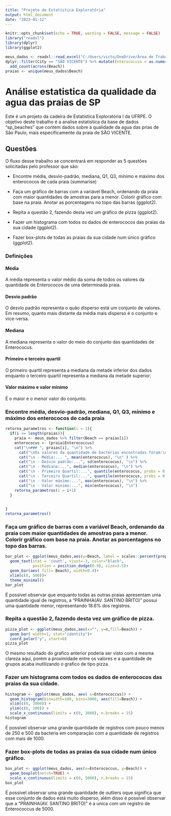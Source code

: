 ```yaml
---
title: "Projeto de Estatística Exploratória"
output: html_document
date: "2023-01-12"
---
```


```r
knitr::opts_chunk$set(echo = TRUE, warning = FALSE, message = FALSE)
library("readxl")
library(dplyr)
library(ggplot2)

meus_dados <- readxl::read_excel("C:/Users/victo/OneDrive/Área de Trabalho/MAIN/projeto_est_exp/sp_beaches.xlsx", sheet=1) %>% 
dplyr::filter(City == "SÃO VICENTE") %>% mutate(Enterococcus = as.numeric(Enterococcus)) %>% group_by(Beach) %>% 
  add_count(across(Beach))
praias <- unique(meus_dados$Beach)

```

# Análise estatistica da qualidade da agua das praias de SP

Este é um projeto da cadeira de Estatistica Exploratória I da UFRPE. O objetivo deste trabalho é a analise estatistica da base de dados "sp_beaches" que contem dados sobre a qualidade da agua das prias de São Paulo, mais especificamente da praia de SÃO VICENTE.


## Questões
O fluxo desse trabalho se concentrará em responder as 5 questões solicitadas pelo professor que são:

- Encontre média, desvio-padrão, mediana, Q1, Q3, mínimo e máximo dos enterococos de cada praia (summarise)

- Faça um gráfico de barras com a variável Beach, ordenando da praia com maior quantidades de amostras para a menor. Colorir gráfico com base na praia. Anotar as porcentagens no topo das barras (ggplot2).

- Repita a questão 2, fazendo desta vez um gráfico de pizza (ggplot2).

- Fazer um histograma com todos os dados de enterococos das praias da sua cidade (ggplot2).

- Fazer box-plots de todas as praias da sua cidade num único gráfico (ggplot2).

### Definições
#### Média
A média representa o valor médio da soma de todos os valores da quantidade de Enterococos de uma determinada praia.

#### Desvio padrão
O desvio padrão representa o quão disperso está um conjunto de valores. Em resumo, quanto mais distante da média mais disperso é o conjunto e vice-versa.

#### Mediana
A mediana representa o valor do meio do conjunto das quantidades de Enterococus.

#### Primeiro e terceiro quartil
O primeiro quartil representa a mediana da metade inferior dos dados enquanto o terceiro quartil representa a mediana da metade superior.

#### Valor máximo e valor minimo
É o maior e o menor valor do conjunto.

### Encontre média, desvio-padrão, mediana, Q1, Q3, mínimo e máximo dos enterococos de cada praia
```r
retorna_parametros <- function(i = 1){
  if(i <= length(praias)){
    praia <- meus_dados %>% filter(Beach == praias[i])
    enterococus <- (praia$Enterococcus)
    cat("\n### ", praias[i], "\n") %>% 
      cat("\nOs valores da quantidade de bactérias encontradas foram:\n")
      cat("\n - Média:... ", mean(enterococus), "\n" ) %>% 
      cat("\n - Desvio padrão:...", sd(enterococus), "\n") %>% 
      cat("\n - Mediana:...", median(enterococus), "\n") %>%
      cat("\n - Primeiro Quartil:...", quantile(enterococus, probs = 0.25), "\n") %>%
      cat("\n - Terceiro Quartil:...", quantile(enterococus, probs = 0.75), "\n") %>%
      cat("\n - Valor máximo:...", max(enterococus), "\n") %>%
      cat("\n - Valor minimo:...", min(enterococus), "\n")
    retorna_parametros(i = i+1)
  }
  

}
retorna_parametros()
```

### Faça um gráfico de barras com a variável Beach, ordenando da praia com maior quantidades de amostras para a menor. Colorir gráfico com base na praia. Anotar as porcentagens no topo das barras.

```r

bar_plot <- ggplot(meus_dados,aes(y=Beach, label = scales::percent(prop.table(stat(count))))) + 
  geom_text(stat = 'count', vjust=-3, color="black",
            position = position_dodge(0.9), size=3.5)+
  geom_bar(aes( fill= Beach), width=0.4)+
  xlim(c(0, 500))+
  theme_minimal()
bar_plot
``` 

É possivel observar que enquanto todas as outras praias apresentam uma quantidade igual de registros, a "PRAINHA(AV. SANTINO BRITO)" possui uma quantidade menor, representando 18.6% dos registros.

### Repita a questão 2, fazendo desta vez um gráfico de pizza.

```r
pizza_plot <- ggplot(meus_dados,aes(x="", y=n,fill=Beach)) + 
  geom_bar( width=1, stat="identity")+
  coord_polar("y", start=0)
pizza_plot
```

O mesmo resultado do grafico anterior poderia ser visto com a mesma clareza aqui, porém a proximidade entre os valores e a quantidade de grupos acaba inutilizando o grafico de tipo pizza.

### Fazer um histograma com todos os dados de enterococos das praias da sua cidade.

```r
histogram <- ggplot(meus_dados, aes( x=Enterococcus)) +
  geom_histogram(binwidth=100, bins=3000, aes(fill=Beach)) +
  xlim(c(0, 3000)) +
  ylim(c(0, 100)) +
  scale_x_continuous(limits = c(0, 3000), n.breaks = 15) 
histogram
```

É possivel observar uma grande quantidade de registros com pouco menos de 250 e 500 da bacteria em comparação com a quantidade de registros com mais de 1000.


### Fazer box-plots de todas as praias da sua cidade num único gráfico.

```r
box_plot <- ggplot(meus_dados, aes(x=Enterococcus, y=Beach)) +
  geom_boxplot(notch=TRUE) +
  scale_x_continuous(limits = c(0, 5000), n.breaks = 15)
box_plot
```

É possivel observar uma grande quantidade de outliers oque significa que esse conjunto de dados está muito disperso, além disso é possivel observar que a "PRAINHA(AV. SANTINO BRITO)" é a unica com um registro de Enterococcus de 5000.
